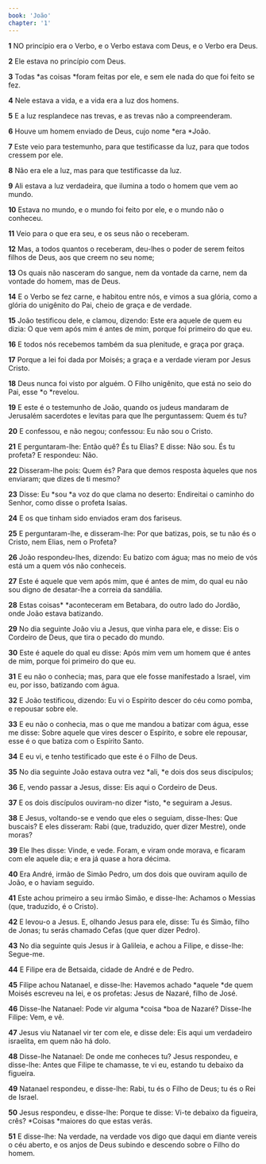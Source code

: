 ```yaml
---
book: 'João'
chapter: '1'
---
```


**1** NO princípio era o Verbo, e o Verbo estava com Deus, e o Verbo era Deus.

**2** Ele estava no princípio com Deus.

**3** Todas *as coisas *foram feitas por ele, e sem ele nada do que foi feito se fez.

**4** Nele estava a vida, e a vida era a luz dos homens.

**5** E a luz resplandece nas trevas, e as trevas não a compreenderam.

**6** Houve um homem enviado de Deus, cujo nome *era *João.

**7** Este veio para testemunho, para que testificasse da luz, para que todos cressem por ele.

**8** Não era ele a luz, mas para que testificasse da luz.

**9** Ali estava a luz verdadeira, que ilumina a todo o homem que vem ao mundo.

**10** Estava no mundo, e o mundo foi feito por ele, e o mundo não o conheceu.

**11** Veio para o que era seu, e os seus não o receberam.

**12** Mas, a todos quantos o receberam, deu-lhes o poder de serem feitos filhos de Deus, aos que creem no seu nome;

**13** Os quais não nasceram do sangue, nem da vontade da carne, nem da vontade do homem, mas de Deus.

**14** E o Verbo se fez carne, e habitou entre nós, e vimos a sua glória, como a glória do unigênito do Pai, cheio de graça e de verdade.

**15** João testificou dele, e clamou, dizendo: Este era aquele de quem eu dizia: O que vem após mim é antes de mim, porque foi primeiro do que eu.

**16** E todos nós recebemos também da sua plenitude, e graça por graça.

**17** Porque a lei foi dada por Moisés; a graça e a verdade vieram por Jesus Cristo.

**18** Deus nunca foi visto por alguém. O Filho unigênito, que está no seio do Pai, esse *o *revelou.

**19** E este é o testemunho de João, quando os judeus mandaram de Jerusalém sacerdotes e levitas para que lhe perguntassem: Quem és tu?

**20** E confessou, e não negou; confessou: Eu não sou o Cristo.

**21** E perguntaram-lhe: Então quê? És tu Elias? E disse: Não sou. És tu profeta? E respondeu: Não.

**22** Disseram-lhe pois: Quem és? Para que demos resposta àqueles que nos enviaram; que dizes de ti mesmo?

**23** Disse: Eu *sou *a voz do que clama no deserto: Endireitai o caminho do Senhor, como disse o profeta Isaías.

**24** E os que tinham sido enviados eram dos fariseus.

**25** E perguntaram-lhe, e disseram-lhe: Por que batizas, pois, se tu não és o Cristo, nem Elias, nem o Profeta?

**26** João respondeu-lhes, dizendo: Eu batizo com água; mas no meio de vós está um a quem vós não conheceis.

**27** Este é aquele que vem após mim, que é antes de mim, do qual eu não sou digno de desatar-lhe a correia da sandália.

**28** Estas coisas\* \*aconteceram em Betabara, do outro lado do Jordão, onde João estava batizando.

**29** No dia seguinte João viu a Jesus, que vinha para ele, e disse: Eis o Cordeiro de Deus, que tira o pecado do mundo.

**30** Este é aquele do qual eu disse: Após mim vem um homem que é antes de mim, porque foi primeiro do que eu.

**31** E eu não o conhecia; mas, para que ele fosse manifestado a Israel, vim eu, por isso, batizando com água.

**32** E João testificou, dizendo: Eu vi o Espírito descer do céu como pomba, e repousar sobre ele.

**33** E eu não o conhecia, mas o que me mandou a batizar com água, esse me disse: Sobre aquele que vires descer o Espírito, e sobre ele repousar, esse é o que batiza com o Espírito Santo.

**34** E eu vi, e tenho testificado que este é o Filho de Deus.

**35** No dia seguinte João estava outra vez *ali, *e dois dos seus discípulos;

**36** E, vendo passar a Jesus, disse: Eis aqui o Cordeiro de Deus.

**37** E os dois discípulos ouviram-no dizer *isto, *e seguiram a Jesus.

**38** E Jesus, voltando-se e vendo que eles o seguiam, disse-lhes: Que buscais? E eles disseram: Rabi (que, traduzido, quer dizer Mestre), onde moras?

**39** Ele lhes disse: Vinde, e vede. Foram, e viram onde morava, e ficaram com ele aquele dia; e era já quase a hora décima.

**40** Era André, irmão de Simão Pedro, um dos dois que ouviram aquilo de João, e o haviam seguido.

**41** Este achou primeiro a seu irmão Simão, e disse-lhe: Achamos o Messias (que, traduzido, é o Cristo).

**42** E levou-o a Jesus. E, olhando Jesus para ele, disse: Tu és Simão, filho de Jonas; tu serás chamado Cefas (que quer dizer Pedro).

**43** No dia seguinte quis Jesus ir à Galileia, e achou a Filipe, e disse-lhe: Segue-me.

**44** E Filipe era de Betsaida, cidade de André e de Pedro.

**45** Filipe achou Natanael, e disse-lhe: Havemos achado *aquele *de quem Moisés escreveu na lei, e os profetas: Jesus de Nazaré, filho de José.

**46** Disse-lhe Natanael: Pode vir alguma *coisa *boa de Nazaré? Disse-lhe Filipe: Vem, e vê.

**47** Jesus viu Natanael vir ter com ele, e disse dele: Eis aqui um verdadeiro israelita, em quem não há dolo.

**48** Disse-lhe Natanael: De onde me conheces tu? Jesus respondeu, e disse-lhe: Antes que Filipe te chamasse, te vi eu, estando tu debaixo da figueira.

**49** Natanael respondeu, e disse-lhe: Rabi, tu és o Filho de Deus; tu és o Rei de Israel.

**50** Jesus respondeu, e disse-lhe: Porque te disse: Vi-te debaixo da figueira, crês? *Coisas *maiores do que estas verás.

**51** E disse-lhe: Na verdade, na verdade vos digo que daqui em diante vereis o céu aberto, e os anjos de Deus subindo e descendo sobre o Filho do homem.

